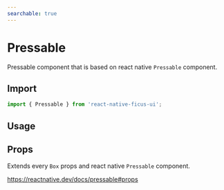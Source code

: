 ```yaml
---
searchable: true
---
```




# Pressable

Pressable component that is based on react native `Pressable` component.

## Import

```js
import { Pressable } from 'react-native-ficus-ui';
```

## Usage

<div className="mt-2">
  <ExpoDemo id="@bearstudio/ficus-ui-pressable" />
</div>

## Props

Extends every `Box` props and react native `Pressable` component.

https://reactnative.dev/docs/pressable#props
